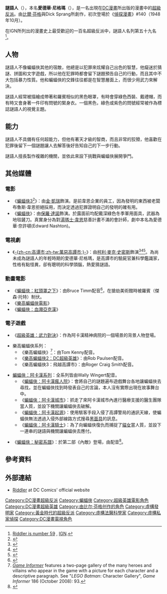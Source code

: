 {{NoteTA
|G1=美國漫畫
|G2=Movie
|G3=Show
|1=zh-tw:高譚; zh-hk:葛咸;zh-cn:哥谭;
|2=zh-tw:阿卡漢;zh-hk:阿卡咸;-cn:阿卡姆;
|3=zh-tw:謎語人;zh-hk:謎語人;zh-cn:谜语人;
|4=zh-tw:尼格瑪;zh-hk:尼格瑪;zh-cn:尼格玛;
}}
{{Infobox comics character
|character_name = 謎語人<br>Riddler
|image = [[File:Riddler_(Edward_Nigma).JPG|250px]]
|converted = 
|caption = 《[[綠箭俠|綠箭俠]]》#35（2004年4月）中的謎語人，由{{le|馬可斯·馬丁|Marcos Martín}}繪製
|publisher = [[DC漫畫|DC漫畫]]
|debut = 《[[偵探漫畫|偵探漫畫]]》#140<br>（1948年10月）
|creators = [[比爾·芬格|比爾·芬格]]<br>Dick Sprang
|alter_ego = 愛德華·尼格瑪<br>Edward Nigma（Nygma）
|aliases= E. Nigma (Nygma), Edward "Eddie" Nashton, Eddie Nash, Patrick
|alliances = Secret Society of Super Villains<br>Legion Of Doom<br>Secret Six
|partners = 
|powers = 犯罪心理學大師<br>天才級智商<br>利用複雜的謎語機關<br>大師級別的戰略與戰術家
}}

'''謎語人'''（{{lang-en|'''Riddler'''}}），本名'''愛德華·尼格瑪'''（{{lang|en|'''Edward Nigma'''}}），是一名出現在[[DC漫畫|DC漫畫]]所出版的漫畫中的[[超級反派|超級反派]]。由[[比爾·芬格|比爾·芬格]]與Dick Sprang所創作，初次登場於《[[偵探漫畫|偵探漫畫]]》#140（1948年10月）。

在IGN所列出的漫畫史上最受歡迎的一百名超級反派中，謎語人名列第五十九名<ref>[http://comics.ign.com/top-100-villains/59.html Riddler is number 59] {{Wayback|url=http://comics.ign.com/top-100-villains/59.html |date=20090511133147 }}, [[IGN|IGN]].</ref>。

==人物==
謎語人不像蝙蝠俠其他的宿敵，他總是以犯罪來炫耀自己出色的智慧，他癡迷於猜謎、拼圖和文字遊戲，所以他在犯罪時都會留下謎題預告自己的行動，而且其中不大包括暴力性質。他和蝙蝠俠的交鋒往往都是在智慧層面上，而很少用武力來解決。

謎語人經常被描繪成帶著和羅賓相似的黑色眼罩，有時會穿綠色西裝、戴禮帽，而有時又會身著一件印有問號的緊身衣。一個黑色，綠色或紫色的問號經常被作為標誌謎語人的視覺主題。

==能力==
謎語人不具備有任何超能力，但他有著天才級的智商，而且非常的狡猾，他喜歡在犯罪後留下一個謎題讓人去解答後好告知自己的下一步行動。

謎語人擅長製作複雜的機關，並依此來設下挑戰與蝙蝠俠展開爭鬥。

==其他媒體==
===電影===
*《[[蝙蝠俠3|蝙蝠俠3]]<ref>{{cite web |last=Waters |first=Daniel |url=http://www.ed-wood.net/batman-returns-script1.htm |title=Batman Returns |publisher=Ed-wood.net |date=May 20, 1991 |accessdate=July 26, 2015 |archive-date=2016-05-18 |archive-url=https://web.archive.org/web/20160518085402/http://www.ed-wood.net/batman-returns-script1.htm |dead-url=no }}</ref>》：由[[金·凱瑞|金·凱瑞]]飾演。是前韋恩企業的員工，因為發明的東西被老闆布魯斯·韋恩拒絕採用，而決定透過犯罪證明自己的發明的確有用。
*《[[蝙蝠俠_(2022年電影)|蝙蝠俠]]》：由[[保羅·達諾|保羅·達諾]]飾演。於露面前均配戴深綠色冬季軍用面具，武器為地毯鏟刀。真實身分為對[[湯瑪士·韋恩|湯瑪士·韋恩]]慈善計畫不滿的會計師，劇中本名為愛德華·奈許頓(Edward Nashton)。

===電視劇===
*《[[高譚_(電視劇)|-{zh-cn:高谭市;zh-tw:萬惡高譚市;}-]]》：由[[柯利·麥克·史密斯|柯利·麥克·史密斯]]飾演<ref>{{cite web|url=http://io9.com/what-we-learned-from-the-script-for-gothams-first-epi-1530515272|title=What We Learned from the Script for Gotham's First Episode|last=Bricken|first=Rob|work=io9|date=February 25, 2014|accessdate=February 25, 2014|archive-date=2015-11-08|archive-url=https://web.archive.org/web/20151108102814/http://io9.com/what-we-learned-from-the-script-for-gothams-first-epi-1530515272|dead-url=no}}</ref><ref>{{cite news | url = http://insidetv.ew.com/2014/04/01/gotham-riddler/ | title = Inside TV Fox's ‘Gotham’ scoop: The Riddler cast | work = Entertainment Weekly | date = April 1, 2014 | accessdate = April 1, 2014 | archive-date = 2014-11-02 | archive-url = https://web.archive.org/web/20141102161721/http://insidetv.ew.com/2014/04/01/gotham-riddler/ | dead-url = no }}</ref><ref>{{cite web|url=http://hollywoodreporter.com/live-feed/foxs-gotham-promotes-three-series-703147|title=Fox's 'Gotham' Promotes Three to Series Regular|last=Goldberg|first=Lesley|work=The Hollywood Reporter|date=May 12, 2014|accessdate=May 12, 2014|archive-date=2019-03-28|archive-url=https://web.archive.org/web/20190328031447/https://www.hollywoodreporter.com/live-feed/foxs-gotham-promotes-three-series-703147|dead-url=no}}</ref>。為尚未成為謎語人的年輕時期的愛德華·尼格瑪，是高譚市的驗屍官兼科學鑑識家，性格有點怪異，卻有聰明的科學頭腦，熱愛猜謎語。

===動畫電影===
*《[[蝙蝠俠：紅頭罩之下|蝙蝠俠：紅頭罩之下]]》：由Bruce Timm配音<ref>{{Cite web|url=http://www.mtv.com/news/2596121/bruce-timm-talks-batman-under-the-red-hood-potential-green-arrow-animated-feature/|title=Bruce Timm Talks 'Batman: Under The Red Hood,' Potential 'Green Arrow' Animated Feature|access-date=2016-09-09|archive-date=2016-10-18|archive-url=https://web.archive.org/web/20161018092035/http://www.mtv.com/news/2596121/bruce-timm-talks-batman-under-the-red-hood-potential-green-arrow-animated-feature/|dead-url=no}}</ref>，在搶劫美術館時被羅賓（傑森·托特）制伏。
*《[[樂高蝙蝠俠電影|樂高蝙蝠俠電影]]》
*《[[蝙蝠俠：血濺亞克漢|蝙蝠俠：血濺亞克漢]]》

===電子遊戲===
*《[[超級英雄：武力對決|超級英雄：武力對決]]》：作為阿卡漢精神病院的一個場景的背景人物登場。

*樂高蝙蝠俠系列：
**《樂高蝙蝠俠》<ref>''[[Game_Informer|Game Informer]]'' features a two-page gallery of the many heroes and villains who appear in the game with a picture for each character and a descriptive paragraph. See "''LEGO Batman'': Character Gallery", ''Game Informer'' 186 (October 2008): 93.</ref>：由Tom Kenny配音。
**《[[樂高蝙蝠俠2：DC超級英雄|樂高蝙蝠俠2：DC超級英雄]]》：由Rob Paulsen配音。
**《樂高蝙蝠俠3：飛越高譚市》：由Roger Craig Smith配音。

*[[蝙蝠俠：阿卡漢|蝙蝠俠：阿卡漢系列]]：全系列皆由Wally Wingert配音。
**《[[蝙蝠俠：阿卡漢瘋人院|蝙蝠俠：阿卡漢瘋人院]]》：會將自己的謎題遍布遊戲舞台各地讓蝙蝠俠去尋找，並在蝙蝠俠找到時發表自己的言論，本人沒有實際出現在故事舞台中。
**《[[蝙蝠俠：阿卡漢城市|蝙蝠俠：阿卡漢城市]]》：抓走了來阿卡漢城市內進行醫療支援的醫生團隊當人質，並設下機關讓蝙蝠俠去破解。
**《[[蝙蝠俠：阿卡漢起源|蝙蝠俠：阿卡漢起源]]》：使用駭客手段入侵了高譚警局的通訊天線，使蝙蝠俠無法透過入侵外部線路方式搜尋[[黑面具|黑面具]]的訊息。
**《[[蝙蝠俠：阿卡漢騎士|蝙蝠俠：阿卡漢騎士]]》：為了向蝙蝠俠復仇而捕捉了[[猫女|貓女]]當人質，並設下一連串的謎語與機關讓蝙蝠俠去應付。

*《[[蝙蝠俠：秘密系譜|蝙蝠俠：秘密系譜]]》：於第二部《內敵》登場，由{{le|羅賓·阿特金·唐斯|Robin Atkin Downes}}配音<ref name="vg247 final season">{{cite web | url = https://www.vg247.com/2017/07/19/the-wolf-among-us-2-the-walking-dead-the-final-season-coming-in-2018-batman-the-enemy-within-out-in-august/ | title = The Wolf Among Us 2, The Walking Dead: The Final Season coming in 2018, Batman: The Enemy Within out in August | first = Stephanny | last = Nunneley | date = July 19, 2017 | accessdate = July 19, 2017 | work = [[VG247|VG247]] | archive-date = 2017-08-02 | archive-url = https://web.archive.org/web/20170802173816/https://www.vg247.com/2017/07/19/the-wolf-among-us-2-the-walking-dead-the-final-season-coming-in-2018-batman-the-enemy-within-out-in-august/ | dead-url = no }}</ref>。

==參考資料==
{{reflist}}

==外部連結==
{{Wikiquote|Batman (comics)#The Riddler|The Riddler}}
* [https://www.dccomics.com/characters/riddler Riddler] at DC Comics' official website

{{蝙蝠俠登場角色}}
{{綠箭俠}}
{{DEFAULTSORT:Riddler}}
[[Category:DC漫畫超級反派|Category:DC漫畫超級反派]]
[[Category:蝙蝠俠|Category:蝙蝠俠]]
[[Category:超級英雄電影角色|Category:超級英雄電影角色]]
[[Category:DC漫畫超級英雄|Category:DC漫畫超級英雄]]
[[Category:由比尔·芬格创作的角色|Category:由比尔·芬格创作的角色]]
[[Category:虛構發明家|Category:虛構發明家]]
[[Category:黃金時代的超級反派|Category:黃金時代的超級反派]]
[[Category:虛構法醫科學家|Category:虛構法醫科學家]]
[[Category:虛構私家偵探|Category:虛構私家偵探]]
[[Category:DC漫畫電視角色|Category:DC漫畫電視角色]]